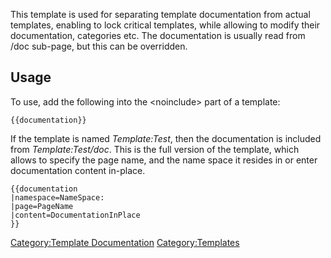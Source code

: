 This template is used for separating template documentation from actual templates, enabling to lock critical templates, while allowing to modify their documentation, categories etc. The documentation is usually read from /doc sub-page, but this can be overridden.

==Usage==
To use, add the following into the <nowiki><noinclude></nowiki> part of a template:
 <nowiki>{{documentation}}</nowiki>
If the template is named ''Template:Test'', then the documentation is included from ''Template:Test/doc''. This is the full version of the template, which allows to specify the page name, and the name space it resides in or enter documentation content in-place.
 <nowiki>{{documentation
|namespace=NameSpace:
|page=PageName
|content=DocumentationInPlace
}}</nowiki>
<noinclude>[[Category:Template Documentation]]</noinclude>
<includeonly>[[Category:Templates]]</includeonly>